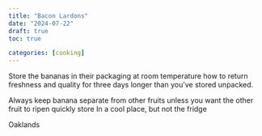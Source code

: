 ```yaml
---
title: "Bacon Lardons"
date: "2024-07-22"
draft: true
toc: true

categories: [cooking]
---
```


Store the bananas in their packaging at room temperature how to return freshness and quality for three days longer than you've stored unpacked.

 Always keep banana separate from other fruits unless you want the other fruit to ripen quickly store In a cool place, but not the fridge


 Oaklands
